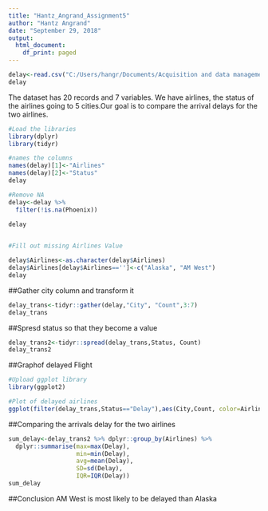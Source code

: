 ---
title: "Hantz_Angrand_Assignment5"
author: "Hantz Angrand"
date: "September 29, 2018"
output:
  html_document:
    df_print: paged
---

```{r}
delay<-read.csv("C:/Users/hangr/Documents/Acquisition and data management/Arrivals.csv", header=TRUE)
delay
```

The dataset has 20 records and 7 variables.  We have airlines, the status of the airlines going to 5 cities.Our goal is to compare the arrival delays for the two airlines.

```{r}
#Load the libraries
library(dplyr)
library(tidyr)

```

```{r}
#names the columns
names(delay)[1]<-"Airlines"
names(delay)[2]<-"Status"
delay
```
```{r}
#Remove NA
delay<-delay %>%
  filter(!is.na(Phoenix))

delay
  
```
```{r}
#Fill out missing Airlines Value

delay$Airlines<-as.character(delay$Airlines)
delay$Airlines[delay$Airlines=='']<-c("Alaska", "AM West")
delay
```
##Gather city column and transform it
```{r}
delay_trans<-tidyr::gather(delay,"City", "Count",3:7)
delay_trans
```
##Spresd status so that they become a value
```{r}
delay_trans2<-tidyr::spread(delay_trans,Status, Count)
delay_trans2
```

##Graphof delayed Flight
```{r}
#Upload ggplot library
library(ggplot2)
```

```{r}
#Plot of delayed airlines
ggplot(filter(delay_trans,Status=="Delay"),aes(City,Count, color=Airlines))+geom_point(size=3)+ggtitle("Delayed Flight")+ylab("Number of Delayed Flights")

```
##Comparing the arrivals delay for the two airlines
```{r}
sum_delay<-delay_trans2 %>% dplyr::group_by(Airlines) %>%
  dplyr::summarise(max=max(Delay),
                   min=min(Delay),
                   avg=mean(Delay),
                   SD=sd(Delay),
                   IQR=IQR(Delay))
sum_delay
```
##Conclusion
AM West is most likely to be delayed than Alaska
